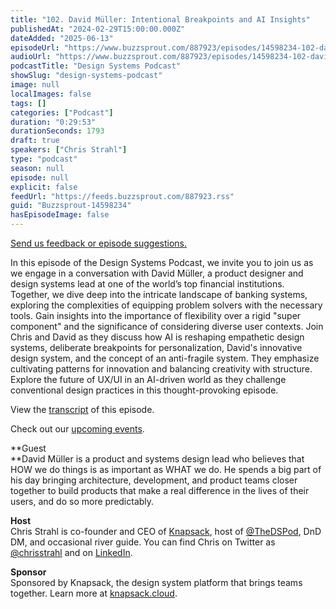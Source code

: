 ```yaml
---
title: "102. David Müller: Intentional Breakpoints and AI Insights"
publishedAt: "2024-02-29T15:00:00.000Z"
dateAdded: "2025-06-13"
episodeUrl: "https://www.buzzsprout.com/887923/episodes/14598234-102-david-muller-intentional-breakpoints-and-ai-insights.mp3"
audioUrl: "https://www.buzzsprout.com/887923/episodes/14598234-102-david-muller-intentional-breakpoints-and-ai-insights.mp3"
podcastTitle: "Design Systems Podcast"
showSlug: "design-systems-podcast"
image: null
localImages: false
tags: []
categories: ["Podcast"]
duration: "0:29:53"
durationSeconds: 1793
draft: true
speakers: ["Chris Strahl"]
type: "podcast"
season: null
episode: null
explicit: false
feedUrl: "https://feeds.buzzsprout.com/887923.rss"
guid: "Buzzsprout-14598234"
hasEpisodeImage: false
---
```

[Send us feedback or episode suggestions.](https://www.buzzsprout.com/twilio/text_messages/887923/open_sms)

In this episode of the Design Systems Podcast, we invite you to join us as we engage in a conversation with David Müller, a product designer and design systems lead at one of the world’s top financial institutions. Together, we dive deep into the intricate landscape of banking systems, exploring the complexities of equipping problem solvers with the necessary tools. Gain insights into the importance of flexibility over a rigid "super component" and the significance of considering diverse user contexts. Join Chris and David as they discuss how AI is reshaping empathetic design systems, deliberate breakpoints for personalization, David's innovative design system, and the concept of an anti-fragile system. They emphasize cultivating patterns for innovation and balancing creativity with structure. Explore the future of UX/UI in an AI-driven world as they challenge conventional design practices in this thought-provoking episode.

View the [transcript](https://docs.google.com/document/d/1pOjBva8YNSfxkQr4CMjuy6NTb1Pov-Ws03Gf7jy0QeU/edit?usp=sharing) of this episode.

Check out our [upcoming events](https://www.knapsack.cloud/events).

**Guest  
**David Müller is a product and systems design lead who believes that HOW we do things is as important as WHAT we do. He spends a big part of his day bringing architecture, development, and product teams closer together to build products that make a real difference in the lives of their users, and do so more predictably.

**Host**  
Chris Strahl is co-founder and CEO of [Knapsack](https://www.knapsack.cloud/), host of [@TheDSPod](https://twitter.com/thedspod), DnD DM, and occasional river guide. You can find Chris on Twitter as [@chrisstrahl](https://twitter.com/chrisstrahl) and on [LinkedIn](https://www.linkedin.com/in/chrisstrahl/).  
  
**Sponsor**  
Sponsored by Knapsack, the design system platform that brings teams together. Learn more at [knapsack.cloud](https://www.knapsack.cloud/?utm_source=podcast).
